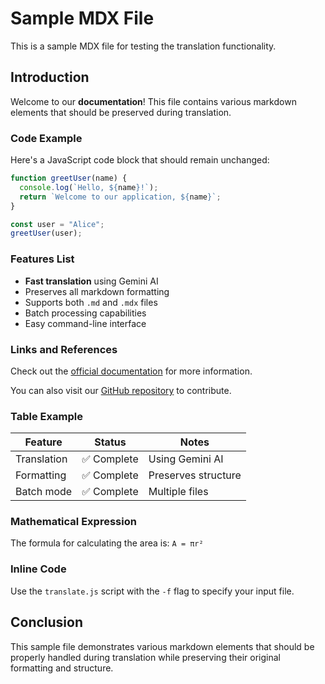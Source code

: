 # Sample MDX File

This is a sample MDX file for testing the translation functionality.

## Introduction

Welcome to our **documentation**! This file contains various markdown elements that should be preserved during translation.

### Code Example

Here's a JavaScript code block that should remain unchanged:

```javascript
function greetUser(name) {
  console.log(`Hello, ${name}!`);
  return `Welcome to our application, ${name}`;
}

const user = "Alice";
greetUser(user);
```

### Features List

- **Fast translation** using Gemini AI
- Preserves all markdown formatting
- Supports both `.md` and `.mdx` files
- Batch processing capabilities
- Easy command-line interface

### Links and References

Check out the [official documentation](https://example.com/docs) for more information.

You can also visit our [GitHub repository](https://github.com/example/repo) to contribute.

### Table Example

| Feature | Status | Notes |
|---------|--------|-------|
| Translation | ✅ Complete | Using Gemini AI |
| Formatting | ✅ Complete | Preserves structure |
| Batch mode | ✅ Complete | Multiple files |

### Mathematical Expression

The formula for calculating the area is: `A = πr²`

### Inline Code

Use the `translate.js` script with the `-f` flag to specify your input file.

## Conclusion

This sample file demonstrates various markdown elements that should be properly handled during translation while preserving their original formatting and structure.
